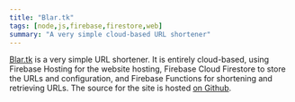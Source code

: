```yaml
---
title: "Blar.tk"
tags: [node,js,firebase,firestore,web]
summary: "A very simple cloud-based URL shortener"
---
```


[Blar.tk](https://blar.tk) is a very simple URL shortener. It is entirely cloud-based, using Firebase Hosting for the website hosting, Firebase Cloud Firestore to store the URLs and configuration, and Firebase Functions for shortening and retrieving URLs. The source for the site is hosted [on Github](https://github.com/pmaxhogan/blar/).
